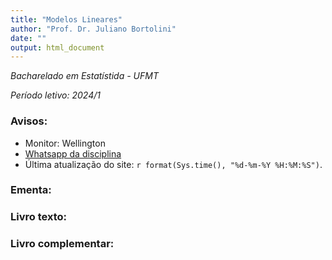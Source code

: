 ```yaml
---
title: "Modelos Lineares"
author: "Prof. Dr. Juliano Bortolini"
date: ""
output: html_document
---
```


*Bacharelado em Estatístida - UFMT*

*Período letivo: 2024/1*


### Avisos:

- Monitor: Wellington
- [Whatsapp da disciplina]()
- Última atualização do site: `r format(Sys.time(), "%d-%m-%Y %H:%M:%S")`.


### Ementa:


### Livro texto:



### Livro complementar:

